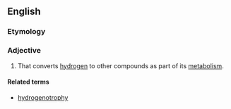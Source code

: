 ==English==

===Etymology===
{{af|en|hydrogen|-o-|-trophic}}

===Adjective===
{{en-adj|-}}

# {{lb|en|biology}} That converts [[hydrogen]] to other compounds as part of its [[metabolism]].

====Related terms====
* [[hydrogenotrophy]]